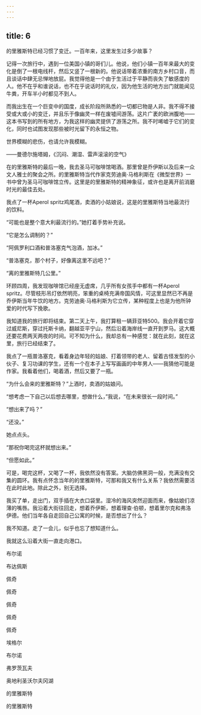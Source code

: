 ```yaml
---
---
---
```

title: 6
---




的里雅斯特已经习惯了变迁。一百年来，这里发生过多少故事？

记得一次旅行中，遇到一位美国小镇的哥们儿。他说，他们小镇一百年来最大的变化是倒了一根电线杆，然后又竖了一根新的。他说话带着浓重的南方乡村口音，而且谈话中肆无忌惮地放屁。我觉得他是一个由于生活过于平静而丧失了敏感度的人。他不在乎和谁说话，也不在乎说话时的礼仪，因为他生活的地方出门就能闻见牛粪，开车半小时都见不到人。

而我出生在一个巨变中的国度，成长阶段所熟悉的一切都已物是人非。我不得不接受或大或小的变迁，并且乐于像幽灵一样在废墟间游荡。这片广袤的欧洲腹地——这本书写到的所有地方，为我这样的幽灵提供了游荡之所。我不时唏嘘于它们的变化，同时也试图发现那些被时光留下的永恒之物。

世界模糊的悲伤，也请允许我模糊。

——曼德尔施塔姆，《沉闷、潮湿、雷声滚滚的空气》

在的里雅斯特的最后一晚，我去圣马可咖啡馆喝酒。那里曾是乔伊斯以及后来一众文人雅士的聚会之所。的里雅斯特当代作家克劳迪奥·马格利斯在《微型世界》一书中曾为圣马可咖啡馆立传。这里是的里雅斯特的精神象征，或许也是离开前消磨时光的最佳去处。

我点了一杯Aperol spritz鸡尾酒，卖酒的小姑娘说，这是的里雅斯特当地最流行的饮料。

“可能也是整个意大利最流行的。”她打着手势补充说。

“它是怎么调制的？”

“阿佩罗利口酒和普洛塞克气泡酒，加冰。”

“普洛塞克，那个村子，好像离这里不远吧？”

“离的里雅斯特几公里。”

环顾四周，我发现咖啡馆已经座无虚席，几乎所有女孩手中都有一杯Aperol spritz。尽管枝形吊灯依然明亮，笨重的桌椅充满帝国风情，可这里显然已不再是乔伊斯当年牛饮的地方。克劳迪奥·马格利斯为它立传，某种程度上也是为他所钟爱的时代写下挽歌。

我知道我的旅行即将结束。第二天上午，我打算租一辆菲亚特500。我会开着它穿过威尼斯，穿过托斯卡纳，翻越亚平宁山，然后沿着海岸线一直开到罗马。这大概还要花费两天两夜的时间。可不知为什么，我却总有一种感觉：就在此刻，就在这里，旅行已经结束了。

我点了一瓶普洛塞克，看着身边年轻的姑娘、打着领带的老人、留着古怪发型的小伙子、复习功课的学生，还有一个在本子上写写画画的中年男人——我猜他可能是作家。我看着他们，喝着酒，然后又要了一瓶。

“为什么会来的里雅斯特？”上酒时，卖酒的姑娘问。

“想考虑一下自己以后想去哪里，想做什么，”我说，“在未来很长一段时间。”

“想出来了吗？”

“还没。”

她点点头。

“那祝你喝完这杯就想出来。”

“但愿如此。”

可是，喝完这杯，又喝了一杯，我依然没有答案。大脑仿佛黑洞一般，充满没有交集的圆环。我有点怀念当年的的里雅斯特，可那和我又有什么关系？我依然需要活在此时此地。除此之外，别无选择。

我买了单，走出门，双手插在大衣口袋里。湿冷的海风突然迎面而来，像姑娘们凉薄的嘴唇。我沿着大街往回走，想着乔伊斯，想着理查·伯顿，想着里尔克和弗洛伊德。他们当年各自走回自己公寓的时候，是否想出了什么？

我不知道。走了一会儿，似乎也忘了想知道什么。

我就这么沿着大街一直走向港口。

布尔诺



布达佩斯



佩奇



佩奇



佩奇



佩奇



佩奇



埃格尔



布尔诺



弗罗茨瓦夫



奥地利圣沃尔夫冈湖



的里雅斯特



的里雅斯特